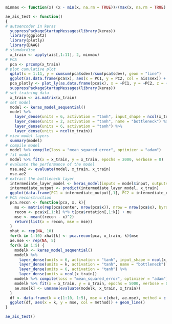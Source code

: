 ```r
minmax <- function(x) (x - min(x, na.rm = TRUE))/(max(x, na.rm = TRUE) - min(x, na.rm = TRUE))

ae_ais_test <- function()
{
# autoencoder in keras
  suppressPackageStartupMessages(library(keras))
  library(ggplot2)
  library(plotly)
  library(DAAG)
# standardise
  x_train <- apply(ais[,1:11], 2, minmax)
# PCA
  pca <- prcomp(x_train)
# plot cumulative plot
  qplot(x = 1:11, y = cumsum(pca$sdev)/sum(pca$sdev), geom = "line")
  ggplot(as.data.frame(pca$x), aes(x = PC1, y = PC2, col = ais$sex)) + geom_point()
  pca_plotly <- plot_ly(as.data.frame(pca$x), x = ~PC1, y = ~PC2, z = ~PC3, color = ~ais$sex) %>% add_markers()
  suppressPackageStartupMessages(library(keras))
# set training data
  x_train <- as.matrix(x_train)
# set model
  model <- keras_model_sequential()
  model %>%
    layer_dense(units = 6, activation = "tanh", input_shape = ncol(x_train)) %>%
    layer_dense(units = 2, activation = "tanh", name = "bottleneck") %>%
    layer_dense(units = 6, activation = "tanh") %>%
    layer_dense(units = ncol(x_train))
# view model layers
  summary(model)
# compile model
  model %>% compile(loss = "mean_squared_error", optimizer = "adam")
# fit model
  model %>% fit(x = x_train, y = x_train, epochs = 2000, verbose = 0)
# evaluate the performance of the model
  mse.ae2 <- evaluate(model, x_train, x_train)
  mse.ae2
# extract the bottleneck layer
  intermediate_layer_model <- keras_model(inputs = model$input, outputs = get_layer(model, "bottleneck")$output)
  intermediate_output <- predict(intermediate_layer_model, x_train)
  ggplot(data.frame(PC1 = intermediate_output[,1], PC2 = intermediate_output[,2]), aes(x = PC1, y = PC2, col = ais$sex)) + geom_point()
# PCA reconstruction
  pca.recon <- function(pca, x, k){
    mu <- matrix(rep(pca$center, nrow(pca$x)), nrow = nrow(pca$x), byrow = T)
    recon <- pca$x[,1:k] %*% t(pca$rotation[,1:k]) + mu
    mse <- mean((recon - x)^2)
    return(list(x = recon, mse = mse))
  }
  xhat <- rep(NA, 10)
  for(k in 1:10) xhat[k] <- pca.recon(pca, x_train, k)$mse
  ae.mse <- rep(NA, 5)
  for(k in 1:5) {
    modelk <- keras_model_sequential()
    modelk %>%
      layer_dense(units = 6, activation = "tanh", input_shape = ncol(x_train)) %>%
      layer_dense(units = k, activation = "tanh", name = "bottleneck") %>%
      layer_dense(units = 6, activation = "tanh") %>%
      layer_dense(units = ncol(x_train))
    modelk %>% compile(loss = "mean_squared_error", optimizer = "adam")
    modelk %>% fit(x = x_train, y = x_train, epochs = 5000, verbose = 0)
    ae.mse[k] <- unname(evaluate(modelk, x_train, x_train))
  }
  df <- data.frame(k = c(1:10, 1:5), mse = c(xhat, ae.mse), method = c(rep("pca", 10), rep("autoencoder", 5)))
  ggplot(df, aes(x = k, y = mse, col = method)) + geom_line()
}

ae_ais_test()
```
